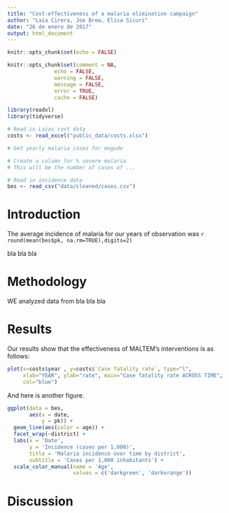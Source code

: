 ```yaml
---
title: "Cost-effectiveness of a malaria elimination campaign"
author: "Laia Cirera, Joe Brew, Elisa Sicuri"
date: "26 de enero de 2017"
output: html_document
---
```


```r
knitr::opts_chunk$set(echo = FALSE)
```

```r
knitr::opts_chunk$set(comment = NA, 
               echo = FALSE, 
               warning = FALSE, 
               message = FALSE, 
               error = TRUE, 
               cache = FALSE)
```

```r
library(readxl)
library(tidyverse)

# Read in Laias cost data
costs <- read_excel("public_data/costs.xlsx")

# Get yearly malaria cases for magude 

# Create a column for % severe malaria
# This will be the number of cases of ...

# Read in incidence data
bes <- read_csv("data/cleaned/cases.csv")
```

# Introduction

The average incidence of malaria for our years of observation was `r round(mean(bes$pk, na.rm=TRUE),digits=2)`

bla bla bla


# Methodology

WE analyzed data from bla bla bla

# Results

Our results show that the effectiveness of MALTEM's interventions is as follows: 

```r
plot(x=costs$year , y=costs$`Case fatality rate`, type="l",
     xlab="YEAR", ylab="rate", main="Case fatality rate ACROSS TIME",
     col="blue")
```

And here is another figure.

```r

ggplot(data = bes,
       aes(x = date,
           y = pk)) +
  geom_line(aes(color = age)) +
  facet_wrap(~district) +
  labs(x = 'Date',
       y = 'Incidence (cases per 1,000)',
       title = 'Malaria incidence over time by district',
       subtitle = 'Cases per 1,000 inhabitants') +
  scale_color_manual(name = 'Age',
                     values = c('darkgreen', 'darkorange'))
```

# Discussion